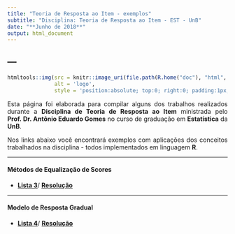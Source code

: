 ```yaml
---
title: "Teoria de Resposta ao Item - exemplos"
subtitle: "Disciplina: Teoria de Resposta ao Item - EST - UnB"
date: "**Junho de 2018**"
output: html_document
---
```


<!-- para justificar texto no markdown -->
<!-- https://stackoverflow.com/questions/43222169/how-to-justify-the-text-to-both-sides-when-knitting-html-in-rmarkdown -->
<style>
body {
text-align: justify}
</style>

---
---


```r

htmltools::img(src = knitr::image_uri(file.path(R.home("doc"), "html", "logo.jpg")),
               alt = 'logo',
               style = 'position:absolute; top:0; right:0; padding:1px;')

```


Esta página foi elaborada para compilar alguns dos trabalhos realizados durante a **Disciplina de Teoria de Resposta ao Item** ministrada pelo **Prof. Dr. Antônio Eduardo Gomes** no curso de graduação em **Estatística** da **UnB**.

Nos links abaixo você encontrará exemplos com aplicações dos conceitos trabalhados na disciplina - todos implementados em linguagem **R**.


<!-- {target="_blank"} -- serve para abrir o link em outra aba -->

---

#### **Métodos de Equalização de Scores**


- [**Lista 3**](https://allanvc.github.io/TRI/lista3/lista3.pdf){target="_blank"}/ [**Resolução**](https://allanvc.github.io/TRI/lista4/){target="_blank"} 

---

#### **Modelo de Resposta Gradual**

- [**Lista 4**](https://allanvc.github.io/TRI/lista4/lista4.pdf){target="_blank"}/ [**Resolução**](https://allanvc.github.io/TRI/lista4/){target="_blank"}



